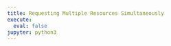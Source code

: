 ```yaml
---
title: Requesting Multiple Resources Simultaneously
execute:
  eval: false
jupyter: python3
---
```

